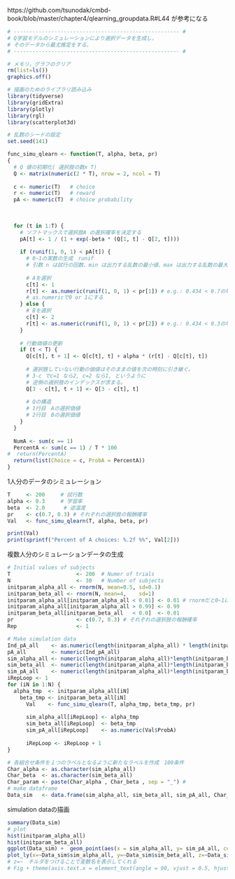 https://github.com/tsunodak/cmbd-book/blob/master/chapter4/qlearning_groupdata.R#L44
が参考になる

```r
# ----------------------------------------------------- #
# Q学習モデルのシミュレーションにより選択データを生成し，
# そのデータから最尤推定をする。
# ----------------------------------------------------- #

# メモリ，グラフのクリア
rm(list=ls())
graphics.off()

# 描画のためのライブラリ読み込み
library(tidyverse)
library(gridExtra)
library(plotly)
library(rgl)
library(scatterplot3d)

# 乱数のシードの設定 
set.seed(141)
```

```r
func_simu_qlearn <- function(T, alpha, beta, pr)
{
  # Q 値の初期化( 選択肢の数x T)
  Q <- matrix(numeric(2 * T), nrow = 2, ncol = T)
  
  c <- numeric(T)   # choice
  r <- numeric(T)   # reward
  pA <- numeric(T)  # choice probability
  
  
  
  for (t in 1:T) {
    # ソフトマックスで選択肢A の選択確率を決定する
    pA[t] <- 1 / (1 + exp(-beta * (Q[1, t] - Q[2, t])))
    
    if (runif(1, 0, 1) < pA[t]) {
      # 0~1の実数の生成　runif
      # 引数 n は試行の回数、min は出力する乱数の最小値、max は出力する乱数の最大値である。
      
      # Aを選択
      c[t] <- 1
      r[t] <- as.numeric(runif(1, 0, 1) < pr[1]) # e.g.: 0.434 < 0.7の場合
      # as.numericで0 or 1にする
    } else {
      # Bを選択
      c[t] <- 2
      r[t] <- as.numeric(runif(1, 0, 1) < pr[2]) # e.g.: 0.434 < 0.3の場合
    }
    
    # 行動価値の更新
    if (t < T) {
      Q[c[t], t + 1] <- Q[c[t], t] + alpha * (r[t] - Q[c[t], t])
      
      # 選択肢していない行動の価値はそのままの値を次の時刻に引き継ぐ。
      # 3-c でc=1 なら2, c=2 なら1, というように
      # 逆側の選択肢のインデックスが求まる。
      Q[3 - c[t], t + 1] <- Q[3 - c[t], t]
      
      # Qの構造
      # 1行目　Aの選択価値
      # 2行目　Bの選択価値
    }
  }
  
  NumA <- sum(c == 1)
  PercentA <- sum(c == 1) / T * 100
#  return(PercentA)
  return(list(Choice = c, ProbA = PercentA))
}

```
1人分のデータのシミュレーション
```r
T     <- 200     # 試行数
alpha <- 0.3     # 学習率
beta  <- 2.0      # 逆温度
pr    <- c(0.7, 0.3) # それぞれの選択肢の報酬確率
Val   <- func_simu_qlearn(T, alpha, beta, pr)

print(Val)
print(sprintf("Percent of A choices: %.2f %%", Val[2]))
```
複数人分のシミュレーションデータの生成
```r
# Initial values of subjects
T                     <- 200  # Numer of trials
N                     <- 30   # Number of subjects
initparam_alpha_all <- rnorm(N, mean=0.5, sd=0.1)
initparam_beta_all <- rnorm(N, mean=4,    sd=1)
initparam_alpha_all[initparam_alpha_all < 0.01] <- 0.01 # rnormだと0~1に収まらない値が生成される可能性あ
initparam_alpha_all[initparam_alpha_all > 0.99] <- 0.99
initparam_beta_all[initparam_beta_all   < 0.0]  <- 0.01
pr                    <- c(0.7, 0.3) # それぞれの選択肢の報酬確率
Rep                   <- 1

# Make simulation data
Ind_pA_all    <- as.numeric(length(initparam_alpha_all) * length(initparam_beta_all))
pA_all        <- numeric(Ind_pA_all)
sim_alpha_all <- numeric(length(initparam_alpha_all)*length(initparam_beta_all)*Rep) 
sim_beta_all  <- numeric(length(initparam_alpha_all)*length(initparam_beta_all)*Rep) 
sim_pA_all    <- numeric(length(initparam_alpha_all)*length(initparam_beta_all)*Rep) 
iRepLoop <- 1
for (iN in 1:N) {
  alpha_tmp  <- initparam_alpha_all[iN]
    beta_tmp <- initparam_beta_all[iN]
      Val    <- func_simu_qlearn(T, alpha_tmp, beta_tmp, pr)
      
      sim_alpha_all[iRepLoop] <- alpha_tmp
      sim_beta_all[iRepLoop]  <- beta_tmp
      sim_pA_all[iRepLoop]    <- as.numeric(Val$ProbA)
        
      iRepLoop <- iRepLoop + 1
}

# 各組合せ条件を１つのラベルとなるように新たなラベルを作成　100条件
Char_alpha <- as.character(sim_alpha_all)
Char_beta  <- as.character(sim_beta_all)
Char_param <- paste(Char_alpha , Char_beta , sep = "_") # 
# make dataframe
Data_sim   <- data.frame(sim_alpha_all, sim_beta_all, sim_pA_all, Char_param)
```
simulation dataの描画
```r
summary(Data_sim)
# plot
hist(initparam_alpha_all)
hist(initparam_beta_all)
ggplot(Data_sim) +  geom_point(aes(x = sim_alpha_all, y= sim_pA_all, color = sim_beta_all))
plot_ly(x=~Data_sim$sim_alpha_all, y=~Data_sim$sim_beta_all, z=~Data_sim$sim_pA_all, color = sim_beta_all) # 3d plot
# z=~　チルダをつけることで変数名を表示してくれる
# Fig + theme(axis.text.x = element_text(angle = 90, vjust = 0.5, hjust=1))
```
